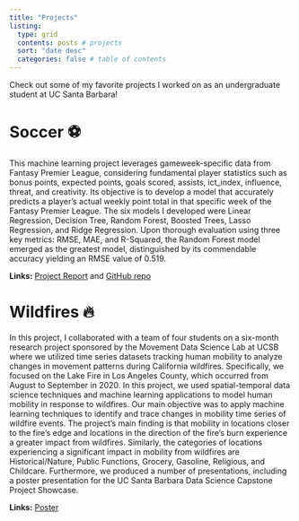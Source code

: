 ```yaml
---
title: "Projects"
listing:
  type: grid
  contents: posts # projects
  sort: "date desc"
  categories: false # table of contents
---
```


Check out some of my favorite projects I worked on as an undergraduate student at UC Santa Barbara!

# Soccer ⚽️

This machine learning project leverages gameweek-specific data from Fantasy Premier League, considering fundamental player statistics such as bonus points, expected points, goals scored, assists, ict_index, influence, threat, and creativity. Its objective is to develop a model that accurately predicts a player's actual weekly point total in that specific week of the Fantasy Premier League. The six models I developed were Linear Regression, Decision Tree, Random Forest, Boosted Trees, Lasso Regression, and Ridge Regression. Upon thorough evaluation using three key metrics: RMSE, MAE, and R-Squared, the Random Forest model emerged as the greatest model, distinguished by its commendable accuracy yielding an RMSE value of 0.519.

**Links:** [Project Report](https://github.com/suppiero/suppiero.github.io/blob/main/images/FanstasyPL.html) and [GitHub repo](https://github.com/suppiero/PSTAT-131---Final-Project)

# Wildfires 🔥

In this project, I collaborated with a team of four students on a six-month research project sponsored by the Movement Data Science Lab at UCSB where we utilized time series datasets tracking human mobility to analyze changes in movement patterns during California wildfires. Specifically, we focused on the Lake Fire in Los Angeles County, which occurred from August to September in 2020. In this project, we used spatial-temporal data science techniques and machine learning applications to model human mobility in response to wildfires. Our main objective was to apply machine learning techniques to identify and trace changes in mobility time series of wildfire events. The project's main finding is that mobility in locations closer to the fire's edge and locations in the direction of the fire's burn experience a greater impact from wildfires. Similarly, the categories of locations experiencing a significant impact in mobility from wildfires are Historical/Nature, Public Functions, Grocery, Gasoline, Religious, and Childcare. Furthermore, we produced a number of presentations, including a poster presentation for the UC Santa Barbara Data Science Capstone Project Showcase.

**Links:** [Poster](https://github.com/suppiero/suppiero.github.io/blob/main/images/move-poster.pdf)
